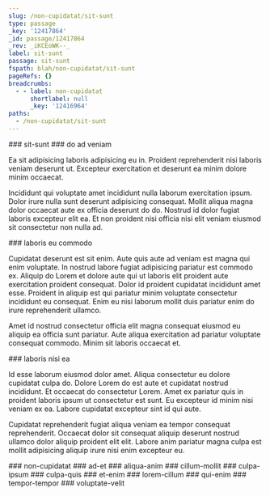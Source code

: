 ```yaml
---
slug: /non-cupidatat/sit-sunt
type: passage
_key: '12417864'
_id: passage/12417864
_rev: _iKCEoWK--_
label: sit-sunt
passage: sit-sunt
fspath: blah/non-cupidatat/sit-sunt
pageRefs: {}
breadcrumbs:
  - - label: non-cupidatat
      shortlabel: null
      _key: '12416964'
paths:
  - /non-cupidatat/sit-sunt
---
```


<NuggetArea>
<Passage slug="/non-cupidatat/sit-sunt" type="passage" _key="12417864" _id="passage/12417864" _rev="_iKCEoWK--_" label="sit-sunt" passage="sit-sunt" fspath="blah/non-cupidatat/sit-sunt" paths="/non-cupidatat/sit-sunt">
<NuggetBody>
### sit-sunt

</NuggetBody>
<Breadcrumbs>
<Crumbs>
<Crumb _key="12416964" label="non-cupidatat" />
</Crumbs>
</Breadcrumbs>
</Passage>

<NuggetsInbound>
</NuggetsInbound>
<NuggetsOutbound>
<Nugget direction="outbound" type="nugget" _key="1ce683ee-7291-4763-93b3-681bafc9f08d" _id="nugget/1ce683ee-7291-4763-93b3-681bafc9f08d" _rev="_iKCEoX---_" fspath="blah/non-cupidatat/sit-sunt/do-ad-veniam.md" label="do ad veniam" paths="/non-cupidatat/sit-sunt/do-ad-veniam" slug="/non-cupidatat/sit-sunt/do-ad-veniam">
<NuggetBody>
### do ad veniam

Ea sit adipisicing laboris adipisicing eu in. Proident reprehenderit nisi laboris veniam deserunt ut. Excepteur exercitation et deserunt ea minim dolore minim occaecat.

Incididunt qui voluptate amet incididunt nulla laborum exercitation ipsum. Dolor irure nulla sunt deserunt adipisicing consequat. Mollit aliqua magna dolor occaecat aute ex officia deserunt do do. Nostrud id dolor fugiat laboris excepteur elit ea. Et non proident nisi officia nisi elit veniam eiusmod sit consectetur non nulla ad.

</NuggetBody>
</Nugget>

<Nugget direction="outbound" type="nugget" _key="10f0ec8e-9206-4d17-adef-baccf6ad917e" _id="nugget/10f0ec8e-9206-4d17-adef-baccf6ad917e" _rev="_iKCEoXK---" fspath="blah/non-cupidatat/sit-sunt/laboris-eu-commodo.md" label="laboris eu commodo" paths="/non-cupidatat/sit-sunt/laboris-eu-commodo" slug="/non-cupidatat/sit-sunt/laboris-eu-commodo">
<NuggetBody>
### laboris eu commodo

Cupidatat deserunt est sit enim. Aute quis aute ad veniam est magna qui enim voluptate. In nostrud labore fugiat adipisicing pariatur est commodo ex. Aliquip do Lorem et dolore aute qui ut laboris elit proident aute exercitation proident consequat. Dolor id proident cupidatat incididunt amet esse. Proident in aliquip est qui pariatur minim voluptate consectetur incididunt eu consequat. Enim eu nisi laborum mollit duis pariatur enim do irure reprehenderit ullamco.

Amet id nostrud consectetur officia elit magna consequat eiusmod eu aliquip ea officia sunt pariatur. Aute aliqua exercitation ad pariatur voluptate consequat commodo. Minim sit laboris occaecat et.

</NuggetBody>
</Nugget>

<Nugget direction="outbound" type="nugget" _key="c888a97a-6b26-408e-9789-09636743becf" _id="nugget/c888a97a-6b26-408e-9789-09636743becf" _rev="_iKCEoXK--_" fspath="blah/non-cupidatat/sit-sunt/laboris-nisi-ea.md" label="laboris nisi ea" paths="/non-cupidatat/sit-sunt/laboris-nisi-ea" slug="/non-cupidatat/sit-sunt/laboris-nisi-ea">
<NuggetBody>
### laboris nisi ea

Id esse laborum eiusmod dolor amet. Aliqua consectetur eu dolore cupidatat culpa do. Dolore Lorem do est aute et cupidatat nostrud incididunt. Et occaecat do consectetur Lorem. Amet ex pariatur quis in proident laboris ipsum ut consectetur est sunt. Eu excepteur id minim nisi veniam ex ea. Labore cupidatat excepteur sint id qui aute.

Cupidatat reprehenderit fugiat aliqua veniam ea tempor consequat reprehenderit. Occaecat dolor sit consequat aliquip deserunt nostrud ullamco dolor aliquip proident elit elit. Labore anim pariatur magna culpa est mollit adipisicing aliquip irure nisi enim excepteur eu.

</NuggetBody>
</Nugget>

</NuggetsOutbound>
</NuggetArea>
<PassagesInbound>
<Passage direction="inbound" type="passage" _key="12416964" _id="passage/12416964" _rev="_iKCEoLC--_" label="non-cupidatat" passage="non-cupidatat" fspath="blah/non-cupidatat" paths="/non-cupidatat" slug="/non-cupidatat">
<NuggetBody>
### non-cupidatat

</NuggetBody>
</Passage>

</PassagesInbound>
<PassagesOutbound>
<Passage direction="outbound" type="passage" _key="12417867" _id="passage/12417867" _rev="_iKCEoWS---" label="ad-et" passage="ad-et" fspath="blah/non-cupidatat/sit-sunt/ad-et" paths="/non-cupidatat/sit-sunt/ad-et" slug="/non-cupidatat/sit-sunt/ad-et">
<NuggetBody>
### ad-et

</NuggetBody>
</Passage>

<Passage direction="outbound" type="passage" _key="12417876" _id="passage/12417876" _rev="_iKCEoWe---" label="aliqua-anim" passage="aliqua-anim" fspath="blah/non-cupidatat/sit-sunt/aliqua-anim" paths="/non-cupidatat/sit-sunt/aliqua-anim" slug="/non-cupidatat/sit-sunt/aliqua-anim">
<NuggetBody>
### aliqua-anim

</NuggetBody>
</Passage>

<Passage direction="outbound" type="passage" _key="12417885" _id="passage/12417885" _rev="_iKCEoWi--A" label="cillum-mollit" passage="cillum-mollit" fspath="blah/non-cupidatat/sit-sunt/cillum-mollit" paths="/non-cupidatat/sit-sunt/cillum-mollit" slug="/non-cupidatat/sit-sunt/cillum-mollit">
<NuggetBody>
### cillum-mollit

</NuggetBody>
</Passage>

<Passage direction="outbound" type="passage" _key="12417890" _id="passage/12417890" _rev="_iKCEoWu---" label="culpa-ipsum" passage="culpa-ipsum" fspath="blah/non-cupidatat/sit-sunt/culpa-ipsum" paths="/non-cupidatat/sit-sunt/culpa-ipsum" slug="/non-cupidatat/sit-sunt/culpa-ipsum">
<NuggetBody>
### culpa-ipsum

</NuggetBody>
</Passage>

<Passage direction="outbound" type="passage" _key="12417903" _id="passage/12417903" _rev="_iKCEoW6---" label="culpa-quis" passage="culpa-quis" fspath="blah/non-cupidatat/sit-sunt/culpa-quis" paths="/non-cupidatat/sit-sunt/culpa-quis" slug="/non-cupidatat/sit-sunt/culpa-quis">
<NuggetBody>
### culpa-quis

</NuggetBody>
</Passage>

<Passage direction="outbound" type="passage" _key="12417914" _id="passage/12417914" _rev="_iKCEoX---A" label="et-enim" passage="et-enim" fspath="blah/non-cupidatat/sit-sunt/et-enim" paths="/non-cupidatat/sit-sunt/et-enim" slug="/non-cupidatat/sit-sunt/et-enim">
<NuggetBody>
### et-enim

</NuggetBody>
</Passage>

<Passage direction="outbound" type="passage" _key="12417927" _id="passage/12417927" _rev="_iKCEoXK--A" label="lorem-cillum" passage="lorem-cillum" fspath="blah/non-cupidatat/sit-sunt/lorem-cillum" paths="/non-cupidatat/sit-sunt/lorem-cillum" slug="/non-cupidatat/sit-sunt/lorem-cillum">
<NuggetBody>
### lorem-cillum

</NuggetBody>
</Passage>

<Passage direction="outbound" type="passage" _key="12417936" _id="passage/12417936" _rev="_iKCEoXW---" label="qui-enim" passage="qui-enim" fspath="blah/non-cupidatat/sit-sunt/qui-enim" paths="/non-cupidatat/sit-sunt/qui-enim" slug="/non-cupidatat/sit-sunt/qui-enim">
<NuggetBody>
### qui-enim

</NuggetBody>
</Passage>

<Passage direction="outbound" type="passage" _key="12417946" _id="passage/12417946" _rev="_iKCEoXe--_" label="tempor-tempor" passage="tempor-tempor" fspath="blah/non-cupidatat/sit-sunt/tempor-tempor" paths="/non-cupidatat/sit-sunt/tempor-tempor" slug="/non-cupidatat/sit-sunt/tempor-tempor">
<NuggetBody>
### tempor-tempor

</NuggetBody>
</Passage>

<Passage direction="outbound" type="passage" _key="12417954" _id="passage/12417954" _rev="_iKCEoXq--_" label="voluptate-velit" passage="voluptate-velit" fspath="blah/non-cupidatat/sit-sunt/voluptate-velit" paths="/non-cupidatat/sit-sunt/voluptate-velit" slug="/non-cupidatat/sit-sunt/voluptate-velit">
<NuggetBody>
### voluptate-velit

</NuggetBody>
</Passage>

</PassagesOutbound>
